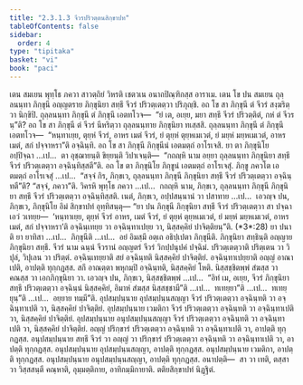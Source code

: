 ```yaml
---
title: "2.3.1.3 จีวรปริวตฺตนสิกฺขาปท"
tableOfContents: false
sidebar:
  order: 4
type: "tipitaka"
basket: "vi"
book: "paci"
---
```



<DynamicBreadcrumb />

<Division number="743" book="paci">

<Paragraph number="2450" book="paci">
เตน สมเยน พุทฺโธ ภควา สาวตฺถิยํ วิหรติ เชตวเน อนาถปิณฺฑิกสฺส อาราเม. เตน โข ปน สมเยน ถุลฺลนนฺทา ภิกฺขุนี อญฺญตราย ภิกฺขุนิยา สทฺธึ จีวรํ ปริวตฺเตตฺวา ปริภุญฺชิ. อถ โข สา ภิกฺขุนี ตํ จีวรํ สงฺฆริตฺวา นิกฺขิปิ. ถุลฺลนนฺทา ภิกฺขุนี ตํ ภิกฺขุนึ เอตทโวจ—  “ยํ เต, อเยฺย, มยา สทฺธึ จีวรํ ปริวตฺติตํ, กหํ ตํ จีวรนฺ”ติ? อถ โข สา ภิกฺขุนี ตํ จีวรํ นีหริตฺวา ถุลฺลนนฺทาย ภิกฺขุนิยา ทเสฺสสิ. ถุลฺลนนฺทา ภิกฺขุนี ตํ ภิกฺขุนึ เอตทโวจ—  “หนฺทาเยฺย, ตุยฺหํ จีวรํ, อาหร เมตํ จีวรํ, ยํ ตุยฺหํ ตุยฺหเมเวตํ, ยํ มยฺหํ มยฺหเมเวตํ, อาหร เมตํ, สกํ ปจฺจาหรา”ติ อจฺฉินฺทิ.
</Paragraph>

<Paragraph number="2451" book="paci">
อถ โข สา ภิกฺขุนี ภิกฺขุนีนํ เอตมตฺถํ อาโรเจสิ. ยา ตา ภิกฺขุนิโย อปฺปิจฺฉา …เป…  ตา อุชฺฌายนฺติ ขิยฺยนฺติ วิปาเจนฺติ—  “กถญฺหิ นาม อยฺยา ถุลฺลนนฺทา ภิกฺขุนิยา สทฺธึ จีวรํ ปริวตฺเตตฺวา อจฺฉินฺทิสฺสตี”ติ. อถ โข ตา ภิกฺขุนิโย ภิกฺขูนํ เอตมตฺถํ อาโรเจสุํ. ภิกฺขู ภควโต เอตมตฺถํ อาโรเจสุํ …เป…  “สจฺจํ กิร, ภิกฺขเว, ถุลฺลนนฺทา ภิกฺขุนี ภิกฺขุนิยา สทฺธึ จีวรํ ปริวตฺเตตฺวา อจฺฉินฺทตี”ติ? “สจฺจํ, ภควา”ติ. วิครหิ พุทฺโธ ภควา …เป…  กถญฺหิ นาม, ภิกฺขเว, ถุลฺลนนฺทา ภิกฺขุนี ภิกฺขุนิยา สทฺธึ จีวรํ ปริวตฺเตตฺวา อจฺฉินฺทิสฺสติ. เนตํ, ภิกฺขเว, อปฺปสนฺนานํ วา ปสาทาย …เป…  เอวญฺจ ปน, ภิกฺขเว, ภิกฺขุนิโย อิมํ สิกฺขาปทํ อุทฺทิสนฺตุ—
</Paragraph>

</Division>
<Division number="744" book="paci">

<Paragraph number="2452" book="paci">
<Emphasis>“ยา ปน ภิกฺขุนี ภิกฺขุนิยา สทฺธึ จีวรํ ปริวตฺเตตฺวา สา ปจฺฉา เอวํ วเทยฺย—  ‘หนฺทาเยฺย, ตุยฺหํ จีวรํ อาหร, เมตํ จีวรํ, ยํ ตุยฺหํ ตุยฺหเมเวตํ, ยํ มยฺหํ มยฺหเมเวตํ, อาหร เมตํ, สกํ ปจฺจาหรา’ติ อจฺฉินฺเทยฺย วา อจฺฉินฺทาเปยฺย วา, นิสฺสคฺคิยํ ปาจิตฺติยนฺ”</Emphasis>ติ. (*3*:<Emphasis>28</Emphasis>)
</Paragraph>

</Division>
<Division number="745" book="paci">

<Paragraph number="2453" book="paci">
<Emphasis>ยา ปนา</Emphasis>ติ ยา ยาทิสา …เป…  <Emphasis>ภิกฺขุนี</Emphasis>ติ …เป…  อยํ อิมสฺมึ อตฺเถ อธิปฺเปตา ภิกฺขุนีติ.
</Paragraph>

<Paragraph number="2454" book="paci">
<Emphasis>ภิกฺขุนิยา สทฺธินฺ</Emphasis>ติ อญฺญาย ภิกฺขุนิยา สทฺธึ.
</Paragraph>

<Paragraph number="2455" book="paci">
<Emphasis>จีวรํ</Emphasis> นาม ฉนฺนํ จีวรานํ อญฺญตรํ จีวรํ วิกปฺปนุปคํ ปจฺฉิมํ.
</Paragraph>

<Paragraph number="2456" book="paci">
<Emphasis>ปริวตฺเตตฺวา</Emphasis>ติ ปริตฺเตน วา วิปุลํ, วิปุเลน วา ปริตฺตํ.
</Paragraph>

<Paragraph number="2457" book="paci">
<Emphasis>อจฺฉินฺเทยฺยา</Emphasis>ติ สยํ อจฺฉินฺทติ นิสฺสคฺคิยํ ปาจิตฺติยํ.
</Paragraph>

<Paragraph number="2458" book="paci">
<Emphasis>อจฺฉินฺทาเปยฺยา</Emphasis>ติ อญฺญํ อาณาเปติ, อาปตฺติ ทุกฺกฏสฺส. สกึ อาณตฺตา พหุกมฺปิ อจฺฉินฺทติ, นิสฺสคฺคิยํ โหติ. นิสฺสชฺชิตพฺพํ สํฆสฺส วา คณสฺส วา เอกภิกฺขุนิยา วา. เอวญฺจ ปน, ภิกฺขเว, นิสฺสชฺชิตพฺพํ …เป…  “อิทํ เม, อเยฺย, จีวรํ ภิกฺขุนิยา สทฺธึ ปริวตฺเตตฺวา อจฺฉินฺนํ นิสฺสคฺคิยํ, อิมาหํ สํฆสฺส นิสฺสชฺชามี”ติ …เป…  ทเทยฺยา”ติ …เป…  ทเทยฺยุนฺ”ติ …เป…  อยฺยาย ทมฺมี”ติ.
</Paragraph>

</Division>
<Division number="746" book="paci">

<Paragraph number="2459" book="paci">
อุปสมฺปนฺนาย อุปสมฺปนฺนสญฺญา จีวรํ ปริวตฺเตตฺวา อจฺฉินฺทติ วา อจฺฉินฺทาเปติ วา, นิสฺสคฺคิยํ ปาจิตฺติยํ. อุปสมฺปนฺนาย เวมติกา จีวรํ ปริวตฺเตตฺวา อจฺฉินฺทติ วา อจฺฉินฺทาเปติ วา, นิสฺสคฺคิยํ ปาจิตฺติยํ. อุปสมฺปนฺนาย อนุปสมฺปนฺนสญฺญา จีวรํ ปริวตฺเตตฺวา อจฺฉินฺทติ วา อจฺฉินฺทาเปติ วา, นิสฺสคฺคิยํ ปาจิตฺติยํ.
</Paragraph>

<Paragraph number="2460" book="paci">
อญฺญํ ปริกฺขารํ ปริวตฺเตตฺวา อจฺฉินฺทติ วา อจฺฉินฺทาเปติ วา, อาปตฺติ ทุกฺกฏสฺส. อนุปสมฺปนฺนาย สทฺธึ จีวรํ วา อญฺญํ วา ปริกฺขารํ ปริวตฺเตตฺวา อจฺฉินฺทติ วา อจฺฉินฺทาเปติ วา, อาปตฺติ ทุกฺกฏสฺส. อนุปสมฺปนฺนาย อุปสมฺปนฺนสญฺญา, อาปตฺติ ทุกฺกฏสฺส. อนุปสมฺปนฺนาย เวมติกา, อาปตฺติ ทุกฺกฏสฺส. อนุปสมฺปนฺนาย อนุปสมฺปนฺนสญฺญา, อาปตฺติ ทุกฺกฏสฺส.
</Paragraph>

</Division>
<Division number="747" book="paci">

<Paragraph number="2461" book="paci">
อนาปตฺติ—  สา วา เทติ, ตสฺสา วา วิสฺสสนฺตี คณฺหาติ, อุมฺมตฺติกาย, อาทิกมฺมิกายาติ.

</Paragraph>
</Division>

<Paragraph number="2462" type="center" book="paci">
ตติยสิกฺขาปทํ นิฏฺฐิตํ.
</Paragraph>